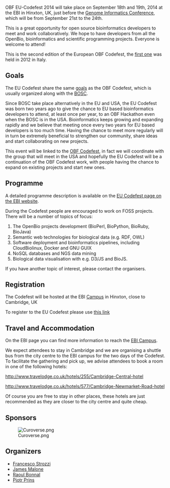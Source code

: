 OBF EU-Codefest 2014 will take place on September 18th and 19th, 2014 at the EBI in Hinxton, UK, just before the [https://registration.hinxton.wellcome.ac.uk/display_info.asp?id=406 Genome Informatics Conference], which will be from September 21st to the 24th.

This is a great opportunity for open source bioinformatics developers to meet and work collaboratively. We hope to
have developers from all the OpenBio, bioinformatics and scientific programming projects. Everyone is welcome to
attend!

This is the second edition of the European OBF Codefest, the [http://www.open-bio.org/wiki/EU_Codefest_2012 first one] was held in 2012 in Italy. 

== Goals ==

The EU Codefest share the same [http://www.open-bio.org/wiki/Codefest_2014#Goals goals] as the OBF Codefest, which is usually organized along with the [http://www.open-bio.org/wiki/BOSC BOSC].

Since BOSC take place alternatively in the EU and USA, the EU Codefest was born two years ago to give the chance to EU based bioinformatics developers to attend, at least once per year, to an OBF Hackathon even when the BOSC is in the USA. Bioinformatics keeps growing and expanding rapidly and we believe that meeting once every two years for EU based developers is too much time. Having the chance to meet more regularly will in turn be extremely beneficial to strengthen our community, share ideas and start collaborating on new projects.

This event will be linked to the [http://www.open-bio.org/wiki/Codefest_2014 OBF Codefest], in fact we will coordinate with the group that will meet in the USA and hopefully the EU Codefest will be a continuation of the OBF Codefest work, with people having the chance to expand on existing projects and start new ones.

== Programme ==

A detailed programme description is available on the [http://www.ebi.ac.uk/training/course/eu-codefest EU Codefest page on the EBI website].

During the Codefest people are encouraged to work on FOSS projects. There will be a number of topics of focus:

# The OpenBio projects development (BioPerl, BioPython, BioRuby, BioJava)
# Semantic web technologies for biological data (e.g. RDF, OWL)
# Software deployment and bioinformatics pipelines, including CloudBiolinux, Docker and GNU GUIX
# NoSQL databases and NGS data mining
# Biological data visualisation with e.g. D3/JS and BioJS.

If you have another topic of interest, please contact the organisers.

== Registration ==

The Codefest will be hosted at the EBI [http://www.ebi.ac.uk Campus] in Hinxton, close to Cambridge, UK

To register to the EU Codefest please use [http://embl-web.ungerboeck.com/reg/reg_p1_form.aspx?oc=20&ct=GBPNORMAL&eventid=5356 this link]

== Travel and Accommodation ==

On the EBI page you can find more information to reach the [http://www.ebi.ac.uk/about/travel EBI Campus].

We expect attendees to stay in Cambridge and we are organising a shuttle bus from the city centre to the EBI campus for the two days of the Codefest. To facilitate the gathering and pick up, we advise attendees to book a room in one of the following hotels: 

http://www.travelodge.co.uk/hotels/255/Cambridge-Central-hotel

http://www.travelodge.co.uk/hotels/577/Cambridge-Newmarket-Road-hotel

Of course you are free to stay in other places, these hotels are just recommended as they are closer to the city centre and quite cheap.

== Sponsors ==

[[File:Curoverse.png]]

== Organizers ==

* [https://github.com/fstrozzi Francesco Strozzi]
* [http://www.ebi.ac.uk/~malone/ James Malone]
* [https://github.com/helios Raoul Bonnal]
* [http://thebird.nl/ Pjotr Prins]